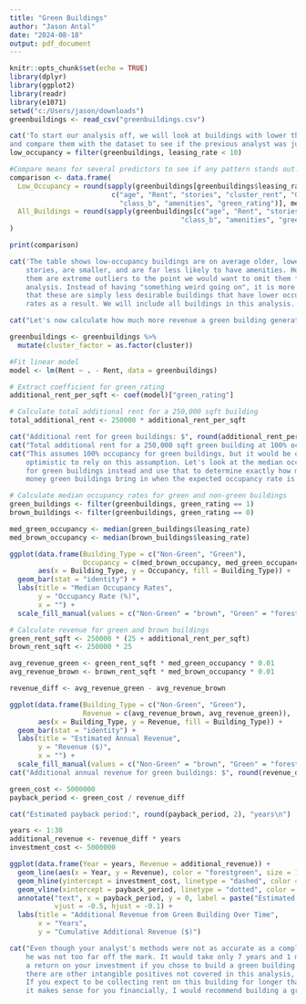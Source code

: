 ---
title: "Green Buildings"
author: "Jason Antal"
date: "2024-08-18"
output: pdf_document
---

```{r setup, include=FALSE}
knitr::opts_chunk$set(echo = TRUE)
library(dplyr)
library(ggplot2)
library(readr)
library(e1071)
setwd("c:/Users/jason/downloads")
greenbuildings <- read_csv("greenbuildings.csv")
```

```{r}
cat('To start our analysis off, we will look at buildings with lower than 10% occupancy
and compare them with the dataset to see if the previous analyst was justified in removing them.')
low_occupancy = filter(greenbuildings, leasing_rate < 10)

#Compare means for several predictors to see if any pattern stands out.
comparison <- data.frame(
  Low_Occupancy = round(sapply(greenbuildings[greenbuildings$leasing_rate < 10, 
                         c("age", "Rent", "stories", "cluster_rent", "Gas_Costs", "size", 
                           "class_b", "amenities", "green_rating")], mean),2),
  All_Buildings = round(sapply(greenbuildings[c("age", "Rent", "stories", "cluster_rent", "Gas_Costs", "size", 
                                          "class_b", "amenities", "green_rating")], mean),2)
)

print(comparison)

cat('The table shows low-occupancy buildings are on average older, lower rent, less 
    stories, are smaller, and are far less likely to have amenities. However, none of
    them are extreme outliers to the point we would want to omit them from our 
    analysis. Instead of having "something weird going on", it is more likely 
    that these are simply less desirable buildings that have lower occupancy 
    rates as a result. We will include all buildings in this analysis.')

cat("Let's now calculate how much more revenue a green building generates.")

greenbuildings <- greenbuildings %>%
  mutate(cluster_factor = as.factor(cluster))

#Fit linear model
model <- lm(Rent ~ . - Rent, data = greenbuildings)

# Extract coefficient for green_rating
additional_rent_per_sqft <- coef(model)["green_rating"]

# Calculate total additional rent for a 250,000 sqft building
total_additional_rent <- 250000 * additional_rent_per_sqft

cat("Additional rent for green buildings: $", round(additional_rent_per_sqft, 2), "per square foot per year\n")
cat("Total additional rent for a 250,000 sqft green building at 100% occupancy: $", round(total_additional_rent, 2), "per year\n")
cat("This assumes 100% occupancy for green buildings, but it would be overly 
    optimistic to rely on this assumption. Let's look at the median occupancy rate 
    for green buildings instead and use that to determine exactly how much more
    money green buildings bring in when the expected occupancy rate is more realistic.")

# Calculate median occupancy rates for green and non-green buildings
green_buildings <- filter(greenbuildings, green_rating == 1)
brown_buildings <- filter(greenbuildings, green_rating == 0)

med_green_occupancy <- median(green_buildings$leasing_rate)
med_brown_occupancy <- median(brown_buildings$leasing_rate)

ggplot(data.frame(Building_Type = c("Non-Green", "Green"),
                  Occupancy = c(med_brown_occupancy, med_green_occupancy)),
       aes(x = Building_Type, y = Occupancy, fill = Building_Type)) +
  geom_bar(stat = "identity") +
  labs(title = "Median Occupancy Rates",
       y = "Occupancy Rate (%)",
       x = "") +
  scale_fill_manual(values = c("Non-Green" = "brown", "Green" = "forestgreen"))

# Calculate revenue for green and brown buildings
green_rent_sqft <- 250000 * (25 + additional_rent_per_sqft)
brown_rent_sqft <- 250000 * 25

avg_revenue_green <- green_rent_sqft * med_green_occupancy * 0.01
avg_revenue_brown <- brown_rent_sqft * med_brown_occupancy * 0.01

revenue_diff <- avg_revenue_green - avg_revenue_brown

ggplot(data.frame(Building_Type = c("Non-Green", "Green"),
                  Revenue = c(avg_revenue_brown, avg_revenue_green)),
       aes(x = Building_Type, y = Revenue, fill = Building_Type)) +
  geom_bar(stat = "identity") +
  labs(title = "Estimated Annual Revenue",
       y = "Revenue ($)",
       x = "") +
  scale_fill_manual(values = c("Non-Green" = "brown", "Green" = "forestgreen"))
cat("Additional annual revenue for green buildings: $", round(revenue_diff, 2), "\n")

green_cost <- 5000000 
payback_period <- green_cost / revenue_diff

cat("Estimated payback period:", round(payback_period, 2), "years\n")

```
```{r results = 'hide'}

years <- 1:30
additional_revenue <- revenue_diff * years
investment_cost <- 5000000

ggplot(data.frame(Year = years, Revenue = additional_revenue)) +
  geom_line(aes(x = Year, y = Revenue), color = "forestgreen", size = 1) +
  geom_hline(yintercept = investment_cost, linetype = "dashed", color = "red") +
  geom_vline(xintercept = payback_period, linetype = "dotted", color = "blue") +
  annotate("text", x = payback_period, y = 0, label = paste("Estimated Payback Period:", round(payback_period, 2), "years"), 
           vjust = -0.5, hjust = -0.1) +
  labs(title = "Additional Revenue from Green Building Over Time",
       x = "Years",
       y = "Cumulative Additional Revenue ($)")

cat("Even though your analyst's methods were not as accurate as a complete analysis,
    he was not too far off the mark. It would take only 7 years and 1 month to see
    a return on your investment if you chose to build a green building. In addition,
    there are other intangible positives not covered in this analysis, such as good PR. 
    If you expect to be collecting rent on this building for longer than 7 years, and 
    it makes sense for you financially, I would recommend building a green building.")
```


